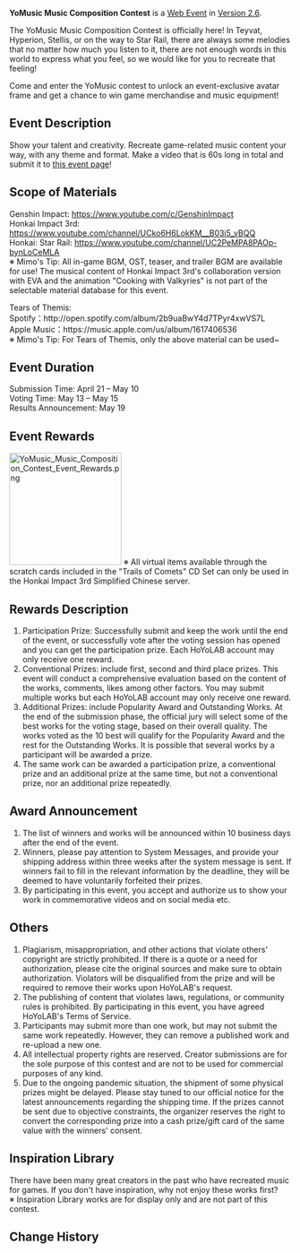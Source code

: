 {{Event
|name              = YoMusic Music Composition Contest
|image             = YoMusic Music Composition Contest.png
|type              = Web
|type2             = Submission
|time_known        = yes
|time_start        = 2022-04-21 18:00:00
|time_start_offset = GMT+8
|time_end          = 2022-05-15 23:59:59
|time_end_offset   = GMT+8
|link              = https://www.hoyolab.com/contribution/121
|link2             = 
}}
'''YoMusic Music Composition Contest''' is a [[Web Event]] in [[Version 2.6]].

The YoMusic Music Composition Contest is officially here! In Teyvat, Hyperion, Stellis, or on the way to Star Rail, there are always some melodies that no matter how much you listen to it, there are not enough words in this world to express what you feel, so we would like for you to recreate that feeling!

Come and enter the YoMusic contest to unlock an event-exclusive avatar frame and get a chance to win game merchandise and music equipment!

==Event Description==
Show your talent and creativity. Recreate game-related music content your way, with any theme and format. Make a video that is 60s long in total and submit it to [https://www.hoyolab.com/contribution/121 this event page]!

==Scope of Materials==
Genshin Impact: https://www.youtube.com/c/GenshinImpact<br />
Honkai Impact 3rd: https://www.youtube.com/channel/UCko6H6LokKM__B03i5_vBQQ<br />
Honkai: Star Rail: https://www.youtube.com/channel/UC2PeMPA8PAOp-bynLoCeMLA<br />
※ Mimo's Tip: All in-game BGM, OST, teaser, and trailer BGM are available for use! The musical content of Honkai Impact 3rd's collaboration version with EVA and the animation "Cooking with Valkyries" is not part of the selectable material database for this event.

Tears of Themis:<br />
Spotify：http://open.spotify.com/album/2b9uaBwY4d7TPyr4xwVS7L<br />
Apple Music：https://music.apple.com/us/album/1617406536<br />
※ Mimo's Tip: For Tears of Themis, only the above material can be used~

==Event Duration==
Submission Time: April 21 – May 10<br />
Voting Time: May 13 – May 15<br />
Results Announcement: May 19

==Event Rewards==
[[File:YoMusic Music Composition Contest Event Rewards.png|200px|thumb|right]]
※ All virtual items available through the scratch cards included in the "Trails of Comets" CD Set can only be used in the Honkai Impact 3rd Simplified Chinese server.

==Rewards Description==
# Participation Prize: Successfully submit and keep the work until the end of the event, or successfully vote after the voting session has opened and you can get the participation prize. Each HoYoLAB account may only receive one reward.
# Conventional Prizes: include first, second and third place prizes. This event will conduct a comprehensive evaluation based on the content of the works, comments, likes among other factors. You may submit multiple works but each HoYoLAB account may only receive one reward.
# Additional Prizes: include Popularity Award and Outstanding Works. At the end of the submission phase, the official jury will select some of the best works for the voting stage, based on their overall quality. The works voted as the 10 best will qualify for the Popularity Award and the rest for the Outstanding Works. It is possible that several works by a participant will be awarded a prize.
# The same work can be awarded a participation prize, a conventional prize and an additional prize at the same time, but not a conventional prize, nor an additional prize repeatedly.

==Award Announcement==
# The list of winners and works will be announced within 10 business days after the end of the event.
# Winners, please pay attention to System Messages, and provide your shipping address within three weeks after the system message is sent. If winners fail to fill in the relevant information by the deadline, they will be deemed to have voluntarily forfeited their prizes.
# By participating in this event, you accept and authorize us to show your work in commemorative videos and on social media etc.

==Others==
# Plagiarism, misappropriation, and other actions that violate others' copyright are strictly prohibited. If there is a quote or a need for authorization, please cite the original sources and make sure to obtain authorization. Violators will be disqualified from the prize and will be required to remove their works upon HoYoLAB's request.
# The publishing of content that violates laws, regulations, or community rules is prohibited. By participating in this event, you have agreed HoYoLAB's Terms of Service.
# Participants may submit more than one work, but may not submit the same work repeatedly. However, they can remove a published work and re-upload a new one.
# All intellectual property rights are reserved. Creator submissions are for the sole purpose of this contest and are not to be used for commercial purposes of any kind.
# Due to the ongoing pandemic situation, the shipment of some physical prizes might be delayed. Please stay tuned to our official notice for the latest announcements regarding the shipping time. If the prizes cannot be sent due to objective constraints, the organizer reserves the right to convert the corresponding prize into a cash prize/gift card of the same value with the winners' consent.

==Inspiration Library==
There have been many great creators in the past who have recreated music for games. If you don't have inspiration, why not enjoy these works first?<br />
※ Inspiration Library works are for display only and are not part of this contest.

==Change History==
{{Change History|2.6}}